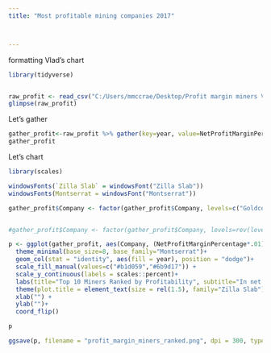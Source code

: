 ```yaml
---
title: "Most profitable mining companies 2017"



---
```


formatting Vlad's chart

 

```r
library(tidyverse)


raw_profit <- read_csv("C:/Users/mmccrae/Desktop/Profit margin miners Vlad Sept 2018 - Sheet1 (1) two version.csv")
glimpse(raw_profit)


```



Let's gather

```r

gather_profit<-raw_profit %>% gather(key=year, value=NetProfitMarginPercentage, `2017`:`2016`)
gather_profit

```



Let's chart

```r

library(scales)

windowsFonts(`Zilla Slab` = windowsFont("Zilla Slab"))
windowsFonts(Montserrat = windowsFont("Montserrat"))

gather_profit$Company <- factor(gather_profit$Company, levels=c("Goldcorp","Teck Resources","Rio Tinto","Norilsk Nickel","Lundin","Fortescue","KAZ Minerals","Fresnillo","Uralkali","Polyus"))


#gather_profit$Company <- factor(gather_profit$Company, levels=rev(levels(gather_profit$Company)))

p <- ggplot(gather_profit, aes(Company, (NetProfitMarginPercentage*.01)))+
  theme_minimal(base_size=8, base_family="Montserrat")+
  geom_col(stat = "identity", aes(fill = year), position = "dodge")+
  scale_fill_manual(values=c("#b1d059","#6b9d17")) +
  scale_y_continuous(labels = scales::percent)+
  labs(title="Top 10 Miners Ranked by Profitability", subtitle="In net profit margin percentage", caption = "Data from Mining Intelligence" )  +
  theme(plot.title = element_text(size = rel(1.5), family="Zilla Slab"), panel.grid.minor = element_blank()) +
  xlab("") +
  ylab("")+
  coord_flip()

p

ggsave(p, filename = "profit_margin_miners_ranked.png", dpi = 300, type = "cairo", width = 4, height = 3, units = "in")

```














